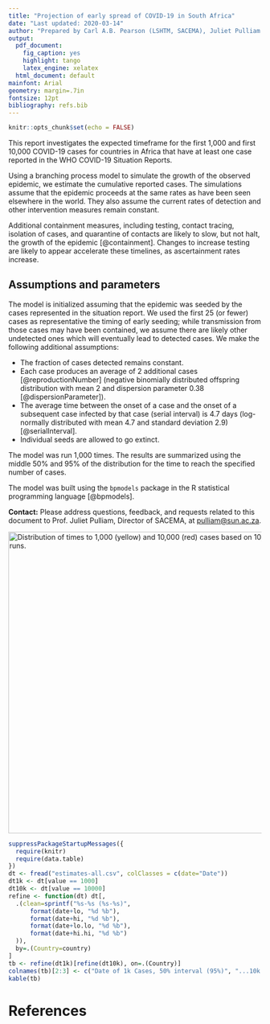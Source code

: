 ```yaml
---
title: "Projection of early spread of COVID-19 in South Africa"
date: "Last updated: 2020-03-14"
author: "Prepared by Carl A.B. Pearson (LSHTM, SACEMA), Juliet Pulliam (SACEMA)"
output: 
  pdf_document:
    fig_caption: yes
    highlight: tango
    latex_engine: xelatex
  html_document: default
mainfont: Arial
geometry: margin=.7in
fontsize: 12pt
bibliography: refs.bib
---
```


```r
knitr::opts_chunk$set(echo = FALSE)
```

This report investigates the expected timeframe for the first 1,000 and first 10,000 COVID-19 cases for countries in Africa that have at least one case reported in the WHO COVID-19 Situation Reports.

Using a branching process model to simulate the growth of the observed epidemic, we estimate the cumulative reported cases. The simulations assume that the epidemic proceeds at the same rates as have been seen elsewhere in the world. They also assume the current rates of detection and other intervention measures remain constant.

Additional containment measures, including testing, contact tracing, isolation of cases, and quarantine of contacts are likely to slow, but not halt, the growth of the epidemic [@containment]. Changes to increase testing are likely to appear accelerate these timelines, as ascertainment rates increase.

## Assumptions and parameters

The model is initialized assuming that the epidemic was seeded by the cases represented in the situation report. We used the first 25 (or fewer) cases as representative the timing of early seeding; while transmission from those cases may have been contained, we assume there are likely other undetected ones which will eventually lead to detected cases. We make the following additional assumptions:

- The fraction of cases detected remains constant.
- Each case produces an average of 2 additional cases [@reproductionNumber] (negative binomially distributed offspring distribution with mean 2 and dispersion parameter 0.38 [@dispersionParameter]).
- The average time between the onset of a case and the onset of a subsequent case infected by that case (serial interval) is 4.7 days (log-normally distributed with mean 4.7 and standard deviation 2.9) [@serialInterval].
- Individual seeds are allowed to go extinct.

The model was run 1,000 times. The results are summarized using the middle 50\% and 95\% of the distribution for the time to reach the specified number of cases.

The model was built using the `bpmodels` package in the R statistical programming language [@bpmodels].

**Contact:** Please address questions, feedback, and requests related to this document to Prof. Juliet Pulliam, Director of SACEMA, at <pulliam@sun.ac.za>.

\pagebreak

![Distribution of times to 1,000 (yellow) and 10,000 (red) cases based on 10,000 model runs.](estimates-all.png){width=600px}
\pagebreak

```r
suppressPackageStartupMessages({
  require(knitr)
  require(data.table)
})
dt <- fread("estimates-all.csv", colClasses = c(date="Date"))
dt1k <- dt[value == 1000]
dt10k <- dt[value == 10000]
refine <- function(dt) dt[,
  .(clean=sprintf("%s-%s (%s-%s)",
      format(date+lo, "%d %b"),
      format(date+hi, "%d %b"),
      format(date+lo.lo, "%d %b"),
      format(date+hi.hi, "%d %b")
  )),
  by=.(Country=country)
]
tb <- refine(dt1k)[refine(dt10k), on=.(Country)]
colnames(tb)[2:3] <- c("Date of 1k Cases, 50% interval (95%)", "...10k Cases")
kable(tb)
```

\pagebreak

# References